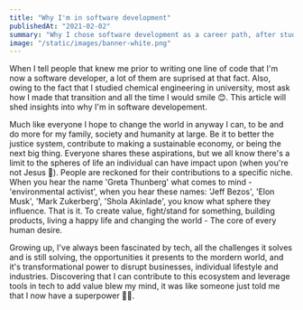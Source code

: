 ```yaml
---
title: "Why I'm in software development"
publishedAt: "2021-02-02"
summary: "Why I chose software development as a career path, after studying chemical engineering in the higher institution."
image: "/static/images/banner-white.png"
---
```


When I tell people that knew me prior to writing one line of code that I'm now a software developer, a lot of them are suprised at that fact. Also, owing to the fact that I studied chemical engineering in university, most ask how I made that transition and all the time I would smile 😊. This article will shed insights into why I'm in software developement.

Much like everyone I hope to change the world in anyway I can, to be and do more for my family, society and humanity at large. Be it to better the justice system, contribute to making a sustainable economy, or being the next big thing. Everyone shares these aspirations, but we all know there's a limit to the spheres of life an individual can have impact upon (when you're not Jesus 👑). People are reckoned for their contributions to a specific niche. When you hear the name 'Greta Thunberg' what comes to mind - 'environmental activist', when you hear these names: 'Jeff Bezos', 'Elon Musk', 'Mark Zukerberg', 'Shola Akinlade', you know what sphere they influence. That is it. To create value, fight/stand for something, building products, living a happy life and changing the world - The core of every human desire.

Growing up, I've always been fascinated by tech, all the challenges it solves and is still solving, the opportunities it presents to the mordern world, and it's transformational power to disrupt businesses, individual lifestyle and industries. Discovering that I can contribute to this ecosystem and leverage tools in tech to add value blew my mind, it was like someone just told me that I now have a superpower 🦸‍♂️. 

